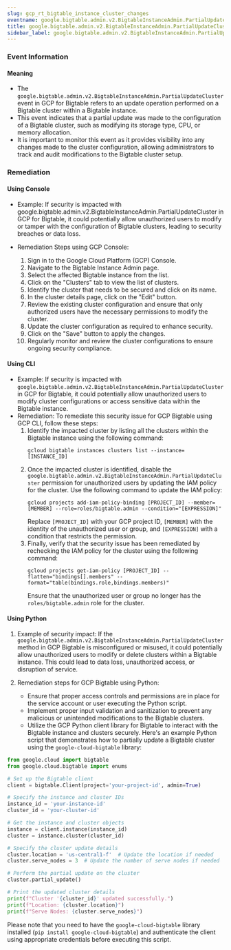 ```yaml
--- 
slug: gcp_rt_bigtable_instance_cluster_changes
eventname: google.bigtable.admin.v2.BigtableInstanceAdmin.PartialUpdateCluster
title: google.bigtable.admin.v2.BigtableInstanceAdmin.PartialUpdateCluster
sidebar_label: google.bigtable.admin.v2.BigtableInstanceAdmin.PartialUpdateCluster
---
```

                       
### Event Information

#### Meaning

- The `google.bigtable.admin.v2.BigtableInstanceAdmin.PartialUpdateCluster` event in GCP for Bigtable refers to an update operation performed on a Bigtable cluster within a Bigtable instance.
- This event indicates that a partial update was made to the configuration of a Bigtable cluster, such as modifying its storage type, CPU, or memory allocation.
- It is important to monitor this event as it provides visibility into any changes made to the cluster configuration, allowing administrators to track and audit modifications to the Bigtable cluster setup.

### Remediation

#### Using Console

- Example: If security is impacted with google.bigtable.admin.v2.BigtableInstanceAdmin.PartialUpdateCluster in GCP for Bigtable, it could potentially allow unauthorized users to modify or tamper with the configuration of Bigtable clusters, leading to security breaches or data loss.

- Remediation Steps using GCP Console:
  1. Sign in to the Google Cloud Platform (GCP) Console.
  2. Navigate to the Bigtable Instance Admin page.
  3. Select the affected Bigtable instance from the list.
  4. Click on the "Clusters" tab to view the list of clusters.
  5. Identify the cluster that needs to be secured and click on its name.
  6. In the cluster details page, click on the "Edit" button.
  7. Review the existing cluster configuration and ensure that only authorized users have the necessary permissions to modify the cluster.
  8. Update the cluster configuration as required to enhance security.
  9. Click on the "Save" button to apply the changes.
  10. Regularly monitor and review the cluster configurations to ensure ongoing security compliance.

#### Using CLI

- Example: If security is impacted with `google.bigtable.admin.v2.BigtableInstanceAdmin.PartialUpdateCluster` in GCP for Bigtable, it could potentially allow unauthorized users to modify cluster configurations or access sensitive data within the Bigtable instance.
- Remediation: To remediate this security issue for GCP Bigtable using GCP CLI, follow these steps:
  1. Identify the impacted cluster by listing all the clusters within the Bigtable instance using the following command:
     ```
     gcloud bigtable instances clusters list --instance=[INSTANCE_ID]
     ```
  2. Once the impacted cluster is identified, disable the `google.bigtable.admin.v2.BigtableInstanceAdmin.PartialUpdateCluster` permission for unauthorized users by updating the IAM policy for the cluster. Use the following command to update the IAM policy:
     ```
     gcloud projects add-iam-policy-binding [PROJECT_ID] --member=[MEMBER] --role=roles/bigtable.admin --condition="[EXPRESSION]"
     ```
     Replace `[PROJECT_ID]` with your GCP project ID, `[MEMBER]` with the identity of the unauthorized user or group, and `[EXPRESSION]` with a condition that restricts the permission.
  3. Finally, verify that the security issue has been remediated by rechecking the IAM policy for the cluster using the following command:
     ```
     gcloud projects get-iam-policy [PROJECT_ID] --flatten="bindings[].members" --format="table(bindings.role,bindings.members)"
     ```
     Ensure that the unauthorized user or group no longer has the `roles/bigtable.admin` role for the cluster.

#### Using Python

1. Example of security impact: If the `google.bigtable.admin.v2.BigtableInstanceAdmin.PartialUpdateCluster` method in GCP Bigtable is misconfigured or misused, it could potentially allow unauthorized users to modify or delete clusters within a Bigtable instance. This could lead to data loss, unauthorized access, or disruption of service.

2. Remediation steps for GCP Bigtable using Python:
   - Ensure that proper access controls and permissions are in place for the service account or user executing the Python script.
   - Implement proper input validation and sanitization to prevent any malicious or unintended modifications to the Bigtable clusters.
   - Utilize the GCP Python client library for Bigtable to interact with the Bigtable instance and clusters securely. Here's an example Python script that demonstrates how to partially update a Bigtable cluster using the `google-cloud-bigtable` library:

```python
from google.cloud import bigtable
from google.cloud.bigtable import enums

# Set up the Bigtable client
client = bigtable.Client(project='your-project-id', admin=True)

# Specify the instance and cluster IDs
instance_id = 'your-instance-id'
cluster_id = 'your-cluster-id'

# Get the instance and cluster objects
instance = client.instance(instance_id)
cluster = instance.cluster(cluster_id)

# Specify the cluster update details
cluster.location = 'us-central1-f'  # Update the location if needed
cluster.serve_nodes = 3  # Update the number of serve nodes if needed

# Perform the partial update on the cluster
cluster.partial_update()

# Print the updated cluster details
print(f"Cluster '{cluster_id}' updated successfully.")
print(f"Location: {cluster.location}")
print(f"Serve Nodes: {cluster.serve_nodes}")
```

Please note that you need to have the `google-cloud-bigtable` library installed (`pip install google-cloud-bigtable`) and authenticate the client using appropriate credentials before executing this script.


 